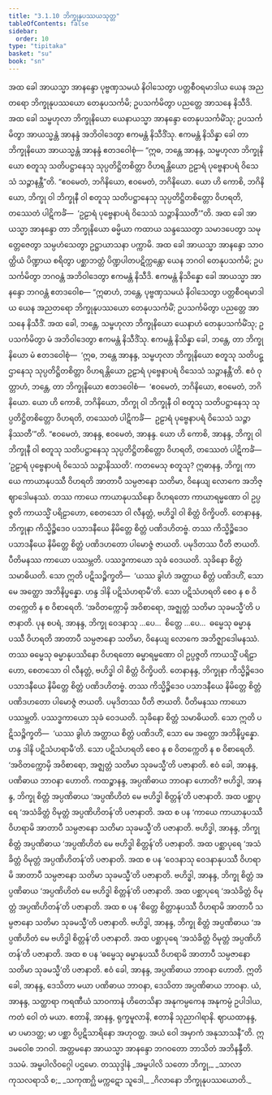 ```yaml
---
title: "3.1.10 ဘိက္ခုနုပဿယသုတ္တ"
tableOfContents: false
sidebar:
  order: 10
type: "tipitaka"
basket: "su"
book: "sn"
---
```



<DynamicBreadcrumb />

<Division number="376" book="sn" e="ch" v="18" p="334">

<Paragraph number="797" book="sn">
အထ ခေါ အာယသ္မာ အာနန္ဒော ပုဗ္ဗဏှသမယံ နိဝါသေတွာ ပတ္တစီဝရမာဒါယ ယေန အညတရော ဘိက္ခုနုပဿယော တေနုပသင်္ကမိ; ဥပသင်္ကမိတွာ ပညတ္တေ အာသနေ နိသီဒိ. အထ ခေါ သမ္ဗဟုလာ ဘိက္ခုနိယော ယေနာယသ္မာ အာနန္ဒော တေနုပသင်္ကမိံသု; ဥပသင်္ကမိတွာ အာယသ္မန္တံ အာနန္ဒံ အဘိဝါဒေတွာ ဧကမန္တံ နိသီဒိံသု. ဧကမန္တံ နိသိန္နာ ခေါ တာ ဘိက္ခုနိယော အာယသ္မန္တံ အာနန္ဒံ ဧတဒဝေါစုံ—
</Paragraph>

<Paragraph number="798" book="sn">
“ဣဓ, ဘန္တေ အာနန္ဒ, သမ္ဗဟုလာ ဘိက္ခုနိယော စတူသု သတိပဋ္ဌာနေသု သုပ္ပတိဋ္ဌိတစိတ္တာ ဝိဟရန္တိယော ဥဠာရံ ပုဗ္ဗေနာပရံ ဝိသေသံ သဉ္ဇာနန္တီ”တိ. “ဧဝမေတံ, ဘဂိနိယော, ဧဝမေတံ, ဘဂိနိယော. ယော ဟိ ကောစိ, ဘဂိနိယော, ဘိက္ခု ဝါ ဘိက္ခုနီ ဝါ စတူသု သတိပဋ္ဌာနေသု သုပ္ပတိဋ္ဌိတစိတ္တော ဝိဟရတိ, တဿေတံ ပါဋိကင်္ခံ—  ‘ဥဠာရံ ပုဗ္ဗေနာပရံ ဝိသေသံ သဉ္ဇာနိဿတီ’”တိ.
</Paragraph>

<Paragraph number="799" book="sn">
အထ ခေါ အာယသ္မာ အာနန္ဒော တာ ဘိက္ခုနိယော ဓမ္မိယာ ကထာယ သန္ဒဿေတွာ သမာဒပေတွာ သမုတ္တေဇေတွာ သမ္ပဟံသေတွာ ဥဋ္ဌာယာသနာ ပက္ကာမိ. အထ ခေါ အာယသ္မာ အာနန္ဒော သာဝတ္ထိယံ ပိဏ္ဍာယ စရိတွာ ပစ္ဆာဘတ္တံ ပိဏ္ဍပါတပဋိက္ကန္တော ယေန ဘဂဝါ တေနုပသင်္ကမိ; ဥပသင်္ကမိတွာ ဘဂဝန္တံ အဘိဝါဒေတွာ ဧကမန္တံ နိသီဒိ. ဧကမန္တံ နိသိန္နော ခေါ အာယသ္မာ အာနန္ဒော ဘဂဝန္တံ ဧတဒဝေါစ—
</Paragraph>

<Paragraph number="800" book="sn">
“ဣဓာဟံ, ဘန္တေ, ပုဗ္ဗဏှသမယံ နိဝါသေတွာ ပတ္တစီဝရမာဒါယ ယေန အညတရော ဘိက္ခုနုပဿယော တေနုပသင်္ကမိံ; ဥပသင်္ကမိတွာ ပညတ္တေ အာသနေ နိသီဒိံ. အထ ခေါ, ဘန္တေ, သမ္ဗဟုလာ ဘိက္ခုနိယော ယေနာဟံ တေနုပသင်္ကမိံသု; ဥပသင်္ကမိတွာ မံ အဘိဝါဒေတွာ ဧကမန္တံ နိသီဒိံသု. ဧကမန္တံ နိသိန္နာ ခေါ, ဘန္တေ, တာ ဘိက္ခုနိယော မံ ဧတဒဝေါစုံ—  ‘ဣဓ, ဘန္တေ အာနန္ဒ, သမ္ဗဟုလာ ဘိက္ခုနိယော စတူသု သတိပဋ္ဌာနေသု သုပ္ပတိဋ္ဌိတစိတ္တာ ဝိဟရန္တိယော ဥဠာရံ ပုဗ္ဗေနာပရံ ဝိသေသံ သဉ္ဇာနန္တီ’တိ. ဧဝံ ဝုတ္တာဟံ, ဘန္တေ, တာ ဘိက္ခုနိယော ဧတဒဝေါစံ—  ‘ဧဝမေတံ, ဘဂိနိယော, ဧဝမေတံ, ဘဂိနိယော. ယော ဟိ ကောစိ, ဘဂိနိယော, ဘိက္ခု ဝါ ဘိက္ခုနီ ဝါ စတူသု သတိပဋ္ဌာနေသု သုပ္ပတိဋ္ဌိတစိတ္တော ဝိဟရတိ, တဿေတံ ပါဋိကင်္ခံ—  ဥဠာရံ ပုဗ္ဗေနာပရံ ဝိသေသံ သဉ္ဇာနိဿတီ’”တိ.
</Paragraph>

<Paragraph number="801" book="sn">
“ဧဝမေတံ, အာနန္ဒ, ဧဝမေတံ, အာနန္ဒ. ယော ဟိ ကောစိ, အာနန္ဒ, ဘိက္ခု ဝါ ဘိက္ခုနီ ဝါ စတူသု သတိပဋ္ဌာနေသု သုပ္ပတိဋ္ဌိတစိတ္တော ဝိဟရတိ, တဿေတံ ပါဋိကင်္ခံ—  ‘ဥဠာရံ ပုဗ္ဗေနာပရံ ဝိသေသံ သဉ္ဇာနိဿတိ’.
</Paragraph>

<Paragraph number="802" book="sn">
ကတမေသု စတူသု? ဣဓာနန္ဒ, ဘိက္ခု ကာယေ ကာယာနုပဿီ ဝိဟရတိ အာတာပီ သမ္ပဇာနော သတိမာ, ဝိနေယျ လောကေ အဘိဇ္ဈာဒေါမနဿံ. တဿ ကာယေ ကာယာနုပဿိနော ဝိဟရတော ကာယာရမ္မဏော ဝါ ဥပ္ပဇ္ဇတိ ကာယသ္မိံ ပရိဠာဟော, စေတသော ဝါ လီနတ္တံ, ဗဟိဒ္ဓါ ဝါ စိတ္တံ ဝိက္ခိပတိ. တေနာနန္ဒ, ဘိက္ခုနာ ကိသ္မိဉ္စိဒေဝ ပသာဒနီယေ နိမိတ္တေ စိတ္တံ ပဏိဒဟိတဗ္ဗံ. တဿ ကိသ္မိဉ္စိဒေဝ ပသာဒနီယေ နိမိတ္တေ စိတ္တံ ပဏိဒဟတော ပါမောဇ္ဇံ ဇာယတိ. ပမုဒိတဿ ပီတိ ဇာယတိ. ပီတိမနဿ ကာယော ပဿမ္ဘတိ. ပဿဒ္ဓကာယော သုခံ ဝေဒယတိ. သုခိနော စိတ္တံ သမာဓိယတိ. သော ဣတိ ပဋိသဉ္စိက္ခတိ—  ‘ယဿ ခွါဟံ အတ္ထာယ စိတ္တံ ပဏိဒဟိံ, သော မေ အတ္ထော အဘိနိပ္ဖန္နော. ဟန္ဒ ဒါနိ ပဋိသံဟရာမီ’တိ. သော ပဋိသံဟရတိ စေဝ န စ ဝိတက္ကေတိ န စ ဝိစာရေတိ. ‘အဝိတက္ကောမှိ အဝိစာရော, အဇ္ဈတ္တံ သတိမာ သုခမသ္မီ’တိ ပဇာနာတိ.
</Paragraph>

<Paragraph number="803" book="sn">
ပုန စပရံ, အာနန္ဒ, ဘိက္ခု ဝေဒနာသု …ပေ…  စိတ္တေ …ပေ…  ဓမ္မေသု ဓမ္မာနုပဿီ ဝိဟရတိ အာတာပီ သမ္ပဇာနော သတိမာ, ဝိနေယျ လောကေ အဘိဇ္ဈာဒေါမနဿံ. တဿ ဓမ္မေသု ဓမ္မာနုပဿိနော ဝိဟရတော ဓမ္မာရမ္မဏော ဝါ ဥပ္ပဇ္ဇတိ ကာယသ္မိံ ပရိဠာဟော, စေတသော ဝါ လီနတ္တံ, ဗဟိဒ္ဓါ ဝါ စိတ္တံ ဝိက္ခိပတိ. တေနာနန္ဒ, ဘိက္ခုနာ ကိသ္မိဉ္စိဒေဝ ပသာဒနီယေ နိမိတ္တေ စိတ္တံ ပဏိဒဟိတဗ္ဗံ. တဿ ကိသ္မိဉ္စိဒေဝ ပသာဒနီယေ နိမိတ္တေ စိတ္တံ ပဏိဒဟတော ပါမောဇ္ဇံ ဇာယတိ. ပမုဒိတဿ ပီတိ ဇာယတိ. ပီတိမနဿ ကာယော ပဿမ္ဘတိ. ပဿဒ္ဓကာယော သုခံ ဝေဒယတိ. သုခိနော စိတ္တံ သမာဓိယတိ. သော ဣတိ ပဋိသဉ္စိက္ခတိ—  ‘ယဿ ခွါဟံ အတ္ထာယ စိတ္တံ ပဏိဒဟိံ, သော မေ အတ္ထော အဘိနိပ္ဖန္နော. ဟန္ဒ ဒါနိ ပဋိသံဟရာမီ’တိ. သော ပဋိသံဟရတိ စေဝ န စ ဝိတက္ကေတိ န စ ဝိစာရေတိ. ‘အဝိတက္ကောမှိ အဝိစာရော, အဇ္ဈတ္တံ သတိမာ သုခမသ္မီ’တိ ပဇာနာတိ. ဧဝံ ခေါ, အာနန္ဒ, ပဏိဓာယ ဘာဝနာ ဟောတိ.
</Paragraph>

<Paragraph number="804" book="sn">
ကထဉ္စာနန္ဒ, အပ္ပဏိဓာယ ဘာဝနာ ဟောတိ? ဗဟိဒ္ဓါ, အာနန္ဒ, ဘိက္ခု စိတ္တံ အပ္ပဏိဓာယ ‘အပ္ပဏိဟိတံ မေ ဗဟိဒ္ဓါ စိတ္တန်’တိ ပဇာနာတိ. အထ ပစ္ဆာပုရေ ‘အသံခိတ္တံ ဝိမုတ္တံ အပ္ပဏိဟိတန်’တိ ပဇာနာတိ. အထ စ ပန ‘ကာယေ ကာယာနုပဿီ ဝိဟရာမိ အာတာပီ သမ္ပဇာနော သတိမာ သုခမသ္မီ’တိ ပဇာနာတိ. ဗဟိဒ္ဓါ, အာနန္ဒ, ဘိက္ခု စိတ္တံ အပ္ပဏိဓာယ ‘အပ္ပဏိဟိတံ မေ ဗဟိဒ္ဓါ စိတ္တန်’တိ ပဇာနာတိ. အထ ပစ္ဆာပုရေ ‘အသံခိတ္တံ ဝိမုတ္တံ အပ္ပဏိဟိတန်’တိ ပဇာနာတိ. အထ စ ပန ‘ဝေဒနာသု ဝေဒနာနုပဿီ ဝိဟရာမိ အာတာပီ သမ္ပဇာနော သတိမာ သုခမသ္မီ’တိ ပဇာနာတိ. ဗဟိဒ္ဓါ, အာနန္ဒ, ဘိက္ခု စိတ္တံ အပ္ပဏိဓာယ ‘အပ္ပဏိဟိတံ မေ ဗဟိဒ္ဓါ စိတ္တန်’တိ ပဇာနာတိ. အထ ပစ္ဆာပုရေ ‘အသံခိတ္တံ ဝိမုတ္တံ အပ္ပဏိဟိတန်’တိ ပဇာနာတိ. အထ စ ပန ‘စိတ္တေ စိတ္တာနုပဿီ ဝိဟရာမိ အာတာပီ သမ္ပဇာနော သတိမာ သုခမသ္မီ’တိ ပဇာနာတိ. ဗဟိဒ္ဓါ, အာနန္ဒ, ဘိက္ခု စိတ္တံ အပ္ပဏိဓာယ ‘အပ္ပဏိဟိတံ မေ ဗဟိဒ္ဓါ စိတ္တန်’တိ ပဇာနာတိ. အထ ပစ္ဆာပုရေ ‘အသံခိတ္တံ ဝိမုတ္တံ အပ္ပဏိဟိတန်’တိ ပဇာနာတိ. အထ စ ပန ‘ဓမ္မေသု ဓမ္မာနုပဿီ ဝိဟရာမိ အာတာပီ သမ္ပဇာနော သတိမာ သုခမသ္မီ’တိ ပဇာနာတိ. ဧဝံ ခေါ, အာနန္ဒ, အပ္ပဏိဓာယ ဘာဝနာ ဟောတိ.
</Paragraph>

<Paragraph number="805" book="sn">
ဣတိ ခေါ, အာနန္ဒ, ဒေသိတာ မယာ ပဏိဓာယ ဘာဝနာ, ဒေသိတာ အပ္ပဏိဓာယ ဘာဝနာ. ယံ, အာနန္ဒ, သတ္ထာရာ ကရဏီယံ သာဝကာနံ ဟိတေသိနာ အနုကမ္ပကေန အနုကမ္ပံ ဥပါဒါယ, ကတံ ဝေါ တံ မယာ. ဧတာနိ, အာနန္ဒ, ရုက္ခမူလာနိ, ဧတာနိ သုညာဂါရာနိ. ဈာယထာနန္ဒ, မာ ပမာဒတ္ထ; မာ ပစ္ဆာ ဝိပ္ပဋိသာရိနော အဟုဝတ္ထ. အယံ ဝေါ အမှာကံ အနုသာသနီ”တိ.
</Paragraph>

<Paragraph number="806" book="sn">
ဣဒမဝေါစ ဘဂဝါ. အတ္တမနော အာယသ္မာ အာနန္ဒော ဘဂဝတော ဘာသိတံ အဘိနန္ဒီတိ.

</Paragraph>
</Division>

<Paragraph number="807" type="center" book="sn">
ဒသမံ.



</Paragraph>

<Paragraph number="808" type="center" book="sn">
အမ္ဗပါလိဝဂ္ဂေါ ပဌမော.



</Paragraph>

<Paragraph number="809" type="center" book="sn">
တဿုဒ္ဒါနံ


</Paragraph>

<Paragraph number="810" type="verses" book="sn">
_အမ္ဗပါလိ သတော ဘိက္ခု,_  
_သာလာ ကုသလရာသိ စ;_  
_သကုဏဂ္ဃိ မက္ကဋော သူဒေါ,_  
_ဂိလာနော ဘိက္ခုနုပဿယောတိ._
</Paragraph>